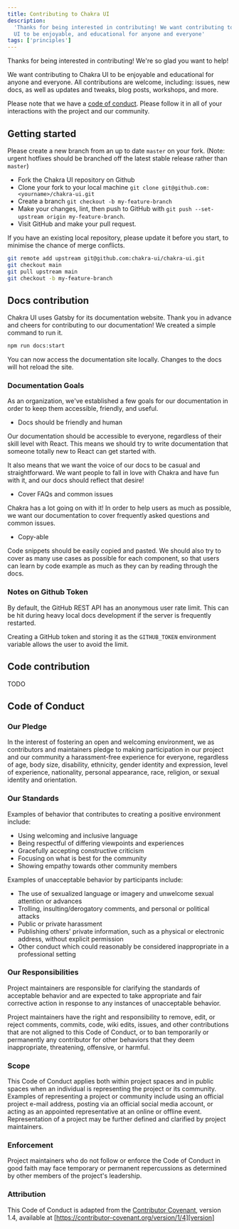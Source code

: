 ```yaml
---
title: Contributing to Chakra UI
description:
  'Thanks for being interested in contributing! We want contributing to Chakra
  UI to be enjoyable, and educational for anyone and everyone'
tags: ['principles']
---
```


Thanks for being interested in contributing! We're so glad you want to help!

We want contributing to Chakra UI to be enjoyable and educational for anyone and
everyone. All contributions are welcome, including: issues, new docs, as well as
updates and tweaks, blog posts, workshops, and more.

Please note that we have a [code of conduct](#code-of-conduct). Please follow it
in all of your interactions with the project and our community.

## Getting started

Please create a new branch from an up to date `master` on your fork. (Note:
urgent hotfixes should be branched off the latest stable release rather than
`master`)

- Fork the Chakra UI repository on Github
- Clone your fork to your local machine
  `git clone git@github.com:<yourname>/chakra-ui.git`
- Create a branch `git checkout -b my-feature-branch`
- Make your changes, lint, then push to GitHub with
  `git push --set-upstream origin my-feature-branch`.
- Visit GitHub and make your pull request.

If you have an existing local repository, please update it before you start, to
minimise the chance of merge conflicts.

```sh
git remote add upstream git@github.com:chakra-ui/chakra-ui.git
git checkout main
git pull upstream main
git checkout -b my-feature-branch
```

## Docs contribution

Chakra UI uses Gatsby for its documentation website. Thank you in advance and
cheers for contributing to our documentation! We created a simple command to run
it.

```sh
npm run docs:start
```

You can now access the documentation site locally. Changes to the docs will hot
reload the site.

### Documentation Goals

As an organization, we've established a few goals for our documentation in order
to keep them accessible, friendly, and useful.

- Docs should be friendly and human

Our documentation should be accessible to everyone, regardless of their skill
level with React. This means we should try to write documentation that someone
totally new to React can get started with.

It also means that we want the voice of our docs to be casual and
straightforward. We want people to fall in love with Chakra and have fun with
it, and our docs should reflect that desire!

- Cover FAQs and common issues

Chakra has a lot going on with it! In order to help users as much as possible,
we want our documentation to cover frequently asked questions and common issues.

- Copy-able

Code snippets should be easily copied and pasted. We should also try to cover as
many use cases as possible for each component, so that users can learn by code
example as much as they can by reading through the docs.

### Notes on Github Token

By default, the GitHub REST API has an anonymous user rate limit. This can be
hit during heavy local docs development if the server is frequently restarted.

Creating a GitHub token and storing it as the `GITHUB_TOKEN` environment
variable allows the user to avoid the limit.

## Code contribution

TODO

## Code of Conduct

### Our Pledge

In the interest of fostering an open and welcoming environment, we as
contributors and maintainers pledge to making participation in our project and
our community a harassment-free experience for everyone, regardless of age, body
size, disability, ethnicity, gender identity and expression, level of
experience, nationality, personal appearance, race, religion, or sexual identity
and orientation.

### Our Standards

Examples of behavior that contributes to creating a positive environment
include:

- Using welcoming and inclusive language
- Being respectful of differing viewpoints and experiences
- Gracefully accepting constructive criticism
- Focusing on what is best for the community
- Showing empathy towards other community members

Examples of unacceptable behavior by participants include:

- The use of sexualized language or imagery and unwelcome sexual attention or
  advances
- Trolling, insulting/derogatory comments, and personal or political attacks
- Public or private harassment
- Publishing others' private information, such as a physical or electronic
  address, without explicit permission
- Other conduct which could reasonably be considered inappropriate in a
  professional setting

### Our Responsibilities

Project maintainers are responsible for clarifying the standards of acceptable
behavior and are expected to take appropriate and fair corrective action in
response to any instances of unacceptable behavior.

Project maintainers have the right and responsibility to remove, edit, or reject
comments, commits, code, wiki edits, issues, and other contributions that are
not aligned to this Code of Conduct, or to ban temporarily or permanently any
contributor for other behaviors that they deem inappropriate, threatening,
offensive, or harmful.

### Scope

This Code of Conduct applies both within project spaces and in public spaces
when an individual is representing the project or its community. Examples of
representing a project or community include using an official project e-mail
address, posting via an official social media account, or acting as an appointed
representative at an online or offline event. Representation of a project may be
further defined and clarified by project maintainers.

### Enforcement

Project maintainers who do not follow or enforce the Code of Conduct in good
faith may face temporary or permanent repercussions as determined by other
members of the project's leadership.

### Attribution

This Code of Conduct is adapted from the [Contributor Covenant][homepage],
version 1.4, available at
[https://contributor-covenant.org/version/1/4][version]

[homepage]: https://contributor-covenant.org
[version]: https://contributor-covenant.org/version/1/4/
